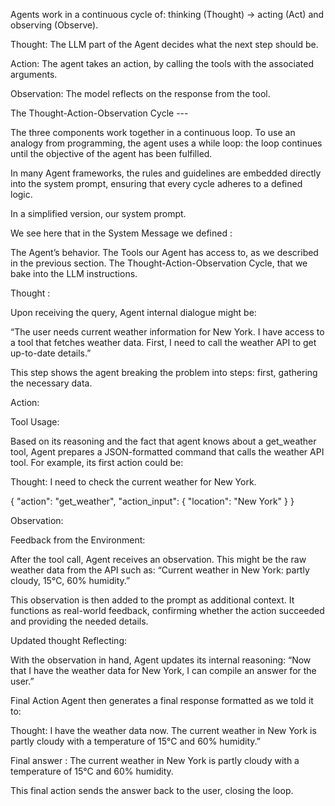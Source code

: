 Agents work in a continuous cycle of: thinking (Thought) → acting (Act) and observing (Observe).




Thought: The LLM part of the Agent decides what the next step should be.

Action: The agent takes an action, by calling the tools with the associated arguments.

Observation: The model reflects on the response from the tool.

The Thought-Action-Observation Cycle ---

The three components work together in a continuous loop. To use an analogy from programming, the agent uses a while loop: the loop continues until the objective of the agent has been fulfilled.

In many Agent frameworks, the rules and guidelines are embedded directly into the system prompt, ensuring that every cycle adheres to a defined logic.

In a simplified version, our system prompt.

We see here that in the System Message we defined :

The Agent’s behavior.
The Tools our Agent has access to, as we described in the previous section.
The Thought-Action-Observation Cycle, that we bake into the LLM instructions.

 Thought : 

 Upon receiving the query, Agent internal dialogue might be:

“The user needs current weather information for New York. I have access to a tool that fetches weather data. First, I need to call the weather API to get up-to-date details.”

This step shows the agent breaking the problem into steps: first, gathering the necessary data.

 Action:

 Tool Usage:

 Based on its reasoning and the fact that agent knows about a get_weather tool, Agent prepares a JSON-formatted command that calls the weather API tool. For example, its first action could be:

Thought: I need to check the current weather for New York.

   {
     "action": "get_weather",
     "action_input": {
       "location": "New York"
     }
   }


  Observation:

Feedback from the Environment:

After the tool call, Agent receives an observation. This might be the raw weather data from the API such as: “Current weather in New York: partly cloudy, 15°C, 60% humidity.”

This observation is then added to the prompt as additional context. It functions as real-world feedback, confirming whether the action succeeded and providing the needed details.

Updated thought
Reflecting:

With the observation in hand, Agent updates its internal reasoning:
“Now that I have the weather data for New York, I can compile an answer for the user.”


 Final Action
Agent then generates a final response formatted as we told it to:

Thought: I have the weather data now. The current weather in New York is partly cloudy with a temperature of 15°C and 60% humidity.”

Final answer : The current weather in New York is partly cloudy with a temperature of 15°C and 60% humidity.

This final action sends the answer back to the user, closing the loop.